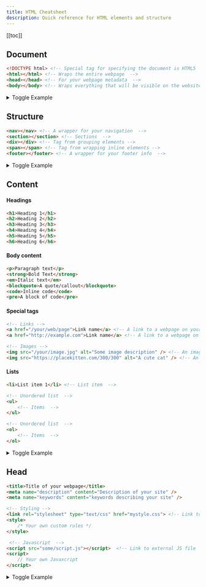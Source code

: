 ```yaml
---
title: HTML Cheatsheet
description: Quick reference for HTML elements and structure
---
```


[[toc]]

## Document

```html
<!DOCTYPE html> <!-- Special tag for specifying the document is HTML5  -->
<html></html> <!-- Wraps the entire webpage  -->
<head></head> <!-- For your webpage metadata  -->
<body></body> <!-- Wraps everything that will be visible on the website  -->
```

<details class="collapsable">
<summary>Toggle Example</summary>
<div>

```html
<!DOCTYPE html>
<html>
    <head>
        <!-- Meta content here -->
    </head>
    <body>
        <!-- Visible content here -->
    <body>
</html>
```

</div>
</details>


## Structure

```html
<nav></nav> <!-- A wrapper for your navigation  -->
<section></section> <!-- Sections  -->
<div></div> <!-- Tag from grouping elements -->
<span></span> <!-- Tag from wrapping inline elements -->
<footer></footer> <!-- A wrapper for your footer info  -->
```

<details class="collapsable">
<summary>Toggle Example</summary>
<div>

```html
<body>
    <nav></nav>
    <section>
        <div>Some content<div>
        <div>Some other content<div>
    </section>
    <section>
        <div>
            <span>More</span> <span>content</span>
        <div>
    </section>
    <footer>
        <div>Logo</div>
        <div>Links</div>
    </footer>
<body>
```

</div>
</details>

## Content

#### Headings

```html
<h1>Heading 1</h1>
<h2>Heading 2</h2>
<h3>Heading 3</h3>
<h4>Heading 4</h4>
<h5>Heading 5</h5>
<h6>Heading 6</h6>
```


#### Body content

```html
<p>Paragraph text</p>
<strong>Bold Text</strong>
<em>Italic text</em>
<blockquote>A quote/callout</blockquote>
<code>Inline code</code>
<pre>A block of code</pre>
```

#### Special tags

```html
<!-- Links -->
<a href="/your/web/page">Link name</a> <!-- A link to a webpage on your site  -->
<a href="http://example.com">Link name</a> <!-- A link to a webpage on the internet  -->

<!-- Images -->
<img src="/your/image.jpg" alt="Some image description" /> <!-- An image hosted on your website  -->
<img src="https://placekitten.com/300/300" alt="A cute cat" /> <!-- An from another website -->
```

#### Lists 

```html
<li>List item 1</li> <!-- List item  -->

<!-- Unordered list  -->
<ul>
    <!-- Items  -->
</ul> 

<!-- Unordered list  -->
<ol>
    <!-- Items  -->
</ol> 
```


<details class="collapsable">
<summary>Toggle Example</summary>
<div>

```html
<ul>
    <li>List item 1</li>
    <li>List item 2</li>
</ul>
<ol>
    <li>List item 1</li>
    <li>List item 2</li>
</ol>
```

</div>
</details>

## Head


```html
<title>Title of your webpage</title>
<meta name="description" content="Description of your site" />
<meta name="keywords" content="keywords describing your site" />

<!-- Styling -->
<link rel="stylesheet" type="text/css" href="mystyle.css"> <!-- Link to external CSS  -->
<style>
    /* Your own custom rules */
</style>

 <!-- Javascript  -->
<script src="some/script.js"></script>  <!-- Link to external JS file  -->
<script>
    // Your own Javaxcript
</script>
```


<details class="collapsable">
<summary>Toggle Example</summary>
<div>

```html
<head>
    <title>Title of your webpage</title>
    <meta name="description" content="Description of your site" />
    <meta name="keywords" content="keywords describing your site" />

    <!-- Use https://bulma.io to style your website -->
    <meta charset="utf-8">
    <meta name="viewport" content="width=device-width, initial-scale=1">
    <link rel="stylesheet" href="https://cdn.jsdelivr.net/npm/bulma@0.8.0/css/bulma.min.css">
    <script defer src="https://use.fontawesome.com/releases/v5.3.1/js/all.js"></script>
</head>
```

</div>
</details>


<AIEditedFooter />